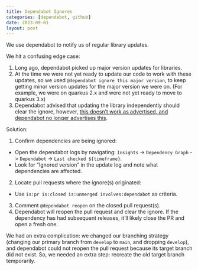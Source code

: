 ```yaml
---
title: Dependabot Ignores
categories: [dependabot, github]
date: 2023-09-01
layout: post
---
```


We use dependabot to notify us of regular library updates.

We hit a confusing edge case:

1. Long ago, dependabot picked up major version updates for libraries.
2. At the time we were not yet ready to update our code to work with these
   updates, so we used `@dependabot ignore this major version`, to keep getting
   minor version updates for the major version we were on. (For example, we
   were on quarkus 2.x and were not yet ready to move to quarkus 3.x)
3. Dependabot advised that updating the library independently should clear the
   ignore, however, [this doesn't work as advertised, and dependabot no longer
   advertises this][gh-comment].

Solution:

1. Confirm dependencies are being ignored:
 * Open the dependabot logs by navigating: `Insights` -> `Dependency Graph` ->
   `Dependabot` -> `Last checked ${timeframe}`.
 * Look for "Ignored version" in the update log and note what dependencies are
   affected.
2. Locate pull requests where the ignore(s) originated:
 * Use `is:pr is:closed is:unmerged involves:dependabot` as criteria.
3. Comment `@dependabot reopen` on the closed pull request(s).
4. Dependabot will reopen the pull request and clear the ignore. If the
   dependency has had subsequent releases, it'll likely close the PR and open a
   fresh one.

We had an extra complication: we changed our branching strategy (changing our
primary branch from `develop` to `main`, and dropping `develop`), and dependabot
could not reopen the pull request because its target branch did not exist. So,
we needed an extra step: recreate the old target branch temporarily.

[gh-comment]: https://github.com/dependabot/dependabot-core/issues/6489#issuecomment-1398419569
